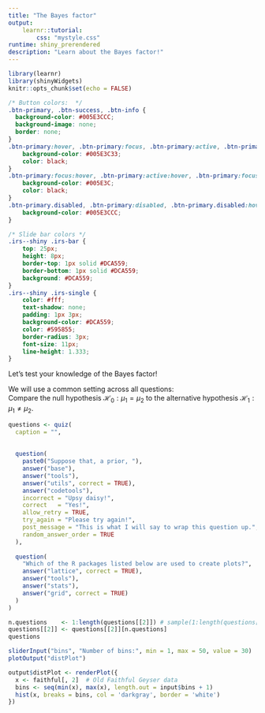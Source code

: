 ```yaml
---
title: "The Bayes factor"
output: 
    learnr::tutorial:
        css: "mystyle.css"
runtime: shiny_prerendered
description: "Learn about the Bayes factor!"
---
```




```r
library(learnr)
library(shinyWidgets)
knitr::opts_chunk$set(echo = FALSE)
```



```css
/* Button colors:  */
.btn-primary, .btn-success, .btn-info {
  background-color: #005E3CCC;
  background-image: none;
  border: none; 
}
.btn-primary:hover, .btn-primary:focus, .btn-primary:active, .btn-primary:focus:active, .btn-success:hover, .btn-success:focus, .btn-success:active, .btn-success:focus:active, .btn-info:hover, .btn-info:focus, .btn-info:active, .btn-info:focus:active {
    background-color: #005E3C33; 
    color: black;
}
.btn-primary:focus:hover, .btn-primary:active:hover, .btn-primary:focus:active:hover, .btn-success:focus:hover, .btn-success:active:hover, .btn-success:focus:active:hover, .btn-info:focus:hover, .btn-info:active:hover, .btn-info:focus:active:hover {
    background-color: #005E3C; 
    color: black;
}
.btn-primary.disabled, .btn-primary:disabled, .btn-primary.disabled:hover, .btn-primary:disabled:hover, .btn-success.disabled, .btn-success:disabled, .btn-success.disabled:hover, .btn-success:disabled:hover, .btn-info.disabled, .btn-info:disabled, .btn-info.disabled:hover, .btn-info:disabled:hover {
    background-color: #005E3CCC; 
}

/* Slide bar colors */
.irs--shiny .irs-bar {
    top: 25px;
    height: 8px;
    border-top: 1px solid #DCA559;
    border-bottom: 1px solid #DCA559;
    background: #DCA559;
}
.irs--shiny .irs-single {
    color: #fff;
    text-shadow: none;
    padding: 1px 3px;
    background-color: #DCA559;
    color: #595855;
    border-radius: 3px;
    font-size: 11px;
    line-height: 1.333;
}
```



Let's test your knowledge of the Bayes factor!

We will use a common setting across all questions: 
<br>
Compare the null hypothesis $\mathcal{H}_0: \mu_1=\mu_2$ to the alternative hypothesis $\mathcal{H}_1: \mu_1\not=\mu_2$.

```r
questions <- quiz(
  caption = "", 
  
  
  question(
    paste0("Suppose that, a prior, "),
    answer("base"),
    answer("tools"),
    answer("utils", correct = TRUE),
    answer("codetools"), 
    incorrect = "Upsy daisy!", 
    correct   = "Yes!", 
    allow_retry = TRUE, 
    try_again = "Please try again!", 
    post_message = "This is what I will say to wrap this question up.", 
    random_answer_order	= TRUE
  ), 
  
  question(
    "Which of the R packages listed below are used to create plots?",
    answer("lattice", correct = TRUE),
    answer("tools"),
    answer("stats"),
    answer("grid", correct = TRUE)
  )
)

n.questions    <- 1:length(questions[[2]]) # sample(1:length(questions[[2]]), length(questions[[2]]), replace = FALSE)
questions[[2]] <- questions[[2]][n.questions]
questions
```





```r
sliderInput("bins", "Number of bins:", min = 1, max = 50, value = 30)
plotOutput("distPlot")
```

```r
output$distPlot <- renderPlot({
  x <- faithful[, 2]  # Old Faithful Geyser data
  bins <- seq(min(x), max(x), length.out = input$bins + 1)
  hist(x, breaks = bins, col = 'darkgray', border = 'white')
})
```





















